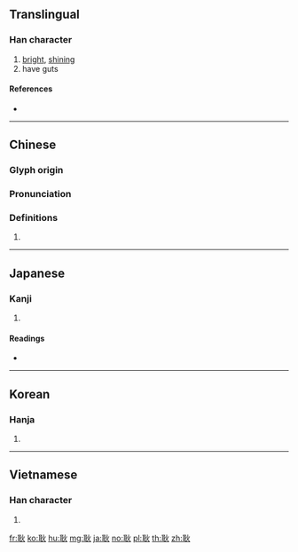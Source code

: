 {{character info/new}}
{{also|炅}}
==Translingual==

===Han character===
{{Han char|rn=128|rad=耳|as=04|sn=10|four=19180|canj=SJF|ids=⿰耳火}}

# [[bright]], [[shining]]
# have guts

====References====
* {{Han ref|kx=0966.140|dkj=29026|dj=1414.160|hdz=42785.120|uh=803F|ud=32831|bh=AFD5|bd=45013}}

----

==Chinese==
{{zh-forms}}

===Glyph origin===
{{Han etym}}

===Pronunciation===
{{zh-pron
|m=gěng
|c=gwing2,gang2
|h=pfs=
|md=
|mn=
|w=
|mc=y
|oc=y
|cat=
}}

===Definitions===
{{zh-hanzi}}

# {{rfdef|lang=zh}}

----

==Japanese==

===Kanji===
{{ja-kanji|grade=|rs=耳04}}

# {{defn|lang=ja|sort=耳04}}

====Readings====
* {{ja-readings|goon=[[きょう]] (kyō)|kanon=[[こう]] (kō)|kun=[[ひかり]] (hikari)|nanori=}}

----

==Korean==

===Hanja===
{{ko-hanja|hangeul=경|eumhun=|rv=gyeong|mr=kyŏng|y=kyeng}}

# {{defn|lang=ko|sort=耳04}}

----

==Vietnamese==

===Han character===
{{vi-hantu|[[cảnh]], [[kẻng]], [[khệnh]], [[kỉnh]]|rs=耳04}}

# {{defn|lang=vi|sort=耳04}}

[[fr:耿]]
[[ko:耿]]
[[hu:耿]]
[[mg:耿]]
[[ja:耿]]
[[no:耿]]
[[pl:耿]]
[[th:耿]]
[[zh:耿]]